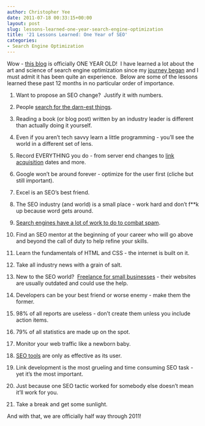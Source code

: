 ```yaml
---
author: Christopher Yee
date: 2011-07-18 00:33:15+00:00
layout: post
slug: lessons-learned-one-year-search-engine-optimization
title: '21 Lessons Learned: One Year of SEO'
categories:
- Search Engine Optimization
---
```


Wow - [this blog](http://www.christopheryee.org) is officially ONE YEAR OLD!  I have learned a lot about the art and science of search engine optimization since my [journey began](http://www.christopheryee.org/let-my-seo-journey-begin/) and I must admit it has been quite an experience.  Below are some of the lessons learned these past 12 months in no particular order of importance.





	
  1. Want to propose an SEO change?  Justify it with numbers.

	
  2. People [search for the darn-est things](http://www.christopheryee.org/funny-interesting-search-phrases-2010/).

	
  3. Reading a book (or blog post) written by an industry leader is different than actually doing it yourself.

	
  4. Even if you aren't tech savvy learn a little programming - you'll see the world in a different set of lens.

	
  5. Record EVERYTHING you do - from server end changes to [link acquisition](http://www.christopheryee.org/category/link-building/) dates and more.

	
  6. Google won't be around forever - optimize for the user first (cliche but still important).

	
  7. Excel is an SEO's best friend.

	
  8. The SEO industry (and world) is a small place - work hard and don't f**k up because word gets around.

	
  9. [Search engines have a lot of work to do to combat spam](http://www.christopheryee.org/5-ways-to-weed-out-bad-seos-like-an-seo/).

	
  10. Find an SEO mentor at the beginning of your career who will go above and beyond the call of duty to help refine your skills.

	
  11. Learn the fundamentals of HTML and CSS - the internet is built on it.

	
  12. Take all industry news with a grain of salt.

	
  13. New to the SEO world?  [Freelance for small businesses](http://www.christopheryee.org/freelance-seo-important-for-beginners/) - their websites are usually outdated and could use the help.

	
  14. Developers can be your best friend or worse enemy - make them the former.

	
  15. 98% of all reports are useless - don't create them unless you include action items.

	
  16. 79% of all statistics are made up on the spot.

	
  17. Monitor your web traffic like a newborn baby.

	
  18. [SEO tools](http://www.christopheryee.org/category/seo-tools/) are only as effective as its user.

	
  19. Link development is the most grueling and time consuming SEO task - yet it's the most important.

	
  20. Just because one SEO tactic worked for somebody else doesn't mean it'll work for you.

	
  21. Take a break and get some sunlight.




And with that, we are officially half way through 2011!
